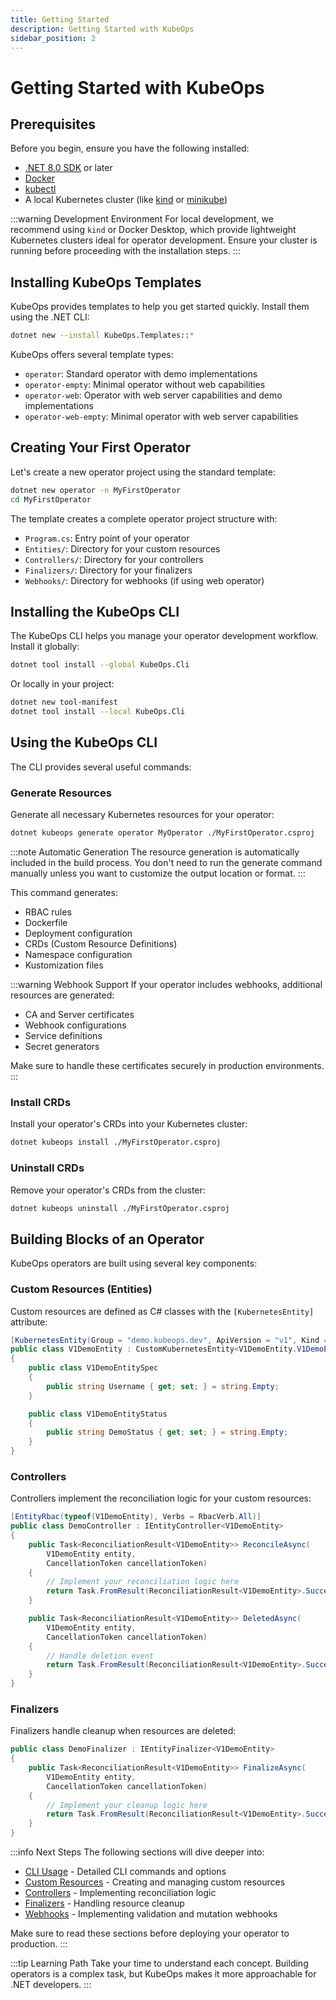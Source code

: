 ```yaml
---
title: Getting Started
description: Getting Started with KubeOps
sidebar_position: 2
---
```


# Getting Started with KubeOps

## Prerequisites

Before you begin, ensure you have the following installed:

- [.NET 8.0 SDK](https://dotnet.microsoft.com/download) or later
- [Docker](https://www.docker.com/products/docker-desktop)
- [kubectl](https://kubernetes.io/docs/tasks/tools/)
- A local Kubernetes cluster (like [kind](https://kind.sigs.k8s.io/) or [minikube](https://minikube.sigs.k8s.io/))

:::warning Development Environment
For local development, we recommend using `kind` or Docker Desktop, which provide lightweight Kubernetes clusters ideal for operator development. Ensure your cluster is running before proceeding with the installation steps.
:::

## Installing KubeOps Templates

KubeOps provides templates to help you get started quickly. Install them using the .NET CLI:

```bash
dotnet new --install KubeOps.Templates::*
```

KubeOps offers several template types:

- `operator`: Standard operator with demo implementations
- `operator-empty`: Minimal operator without web capabilities
- `operator-web`: Operator with web server capabilities and demo implementations
- `operator-web-empty`: Minimal operator with web server capabilities

## Creating Your First Operator

Let's create a new operator project using the standard template:

```bash
dotnet new operator -n MyFirstOperator
cd MyFirstOperator
```

The template creates a complete operator project structure with:

- `Program.cs`: Entry point of your operator
- `Entities/`: Directory for your custom resources
- `Controllers/`: Directory for your controllers
- `Finalizers/`: Directory for your finalizers
- `Webhooks/`: Directory for webhooks (if using web operator)

## Installing the KubeOps CLI

The KubeOps CLI helps you manage your operator development workflow. Install it globally:

```bash
dotnet tool install --global KubeOps.Cli
```

Or locally in your project:

```bash
dotnet new tool-manifest
dotnet tool install --local KubeOps.Cli
```

## Using the KubeOps CLI

The CLI provides several useful commands:

### Generate Resources

Generate all necessary Kubernetes resources for your operator:

```bash
dotnet kubeops generate operator MyOperator ./MyFirstOperator.csproj
```

:::note Automatic Generation
The resource generation is automatically included in the build process. You don't need to run the generate command manually unless you want to customize the output location or format.
:::

This command generates:

- RBAC rules
- Dockerfile
- Deployment configuration
- CRDs (Custom Resource Definitions)
- Namespace configuration
- Kustomization files

:::warning Webhook Support
If your operator includes webhooks, additional resources are generated:

- CA and Server certificates
- Webhook configurations
- Service definitions
- Secret generators

Make sure to handle these certificates securely in production environments.
:::

### Install CRDs

Install your operator's CRDs into your Kubernetes cluster:

```bash
dotnet kubeops install ./MyFirstOperator.csproj
```

### Uninstall CRDs

Remove your operator's CRDs from the cluster:

```bash
dotnet kubeops uninstall ./MyFirstOperator.csproj
```

## Building Blocks of an Operator

KubeOps operators are built using several key components:

### Custom Resources (Entities)

Custom resources are defined as C# classes with the `[KubernetesEntity]` attribute:

```csharp
[KubernetesEntity(Group = "demo.kubeops.dev", ApiVersion = "v1", Kind = "DemoEntity")]
public class V1DemoEntity : CustomKubernetesEntity<V1DemoEntity.V1DemoEntitySpec, V1DemoEntity.V1DemoEntityStatus>
{
    public class V1DemoEntitySpec
    {
        public string Username { get; set; } = string.Empty;
    }

    public class V1DemoEntityStatus
    {
        public string DemoStatus { get; set; } = string.Empty;
    }
}
```

### Controllers

Controllers implement the reconciliation logic for your custom resources:

```csharp
[EntityRbac(typeof(V1DemoEntity), Verbs = RbacVerb.All)]
public class DemoController : IEntityController<V1DemoEntity>
{
    public Task<ReconciliationResult<V1DemoEntity>> ReconcileAsync(
        V1DemoEntity entity,
        CancellationToken cancellationToken)
    {
        // Implement your reconciliation logic here
        return Task.FromResult(ReconciliationResult<V1DemoEntity>.Success(entity));
    }

    public Task<ReconciliationResult<V1DemoEntity>> DeletedAsync(
        V1DemoEntity entity,
        CancellationToken cancellationToken)
    {
        // Handle deletion event
        return Task.FromResult(ReconciliationResult<V1DemoEntity>.Success(entity));
    }
}
```

### Finalizers

Finalizers handle cleanup when resources are deleted:

```csharp
public class DemoFinalizer : IEntityFinalizer<V1DemoEntity>
{
    public Task<ReconciliationResult<V1DemoEntity>> FinalizeAsync(
        V1DemoEntity entity,
        CancellationToken cancellationToken)
    {
        // Implement your cleanup logic here
        return Task.FromResult(ReconciliationResult<V1DemoEntity>.Success(entity));
    }
}
```

:::info Next Steps
The following sections will dive deeper into:

- [CLI Usage](./cli) - Detailed CLI commands and options
- [Custom Resources](./building-blocks/entities) - Creating and managing custom resources
- [Controllers](./building-blocks/controllers) - Implementing reconciliation logic
- [Finalizers](./building-blocks/finalizer) - Handling resource cleanup
- [Webhooks](./building-blocks/webhooks) - Implementing validation and mutation webhooks

Make sure to read these sections before deploying your operator to production.
:::

:::tip Learning Path
Take your time to understand each concept. Building operators is a complex task, but KubeOps makes it more approachable for .NET developers.
:::
